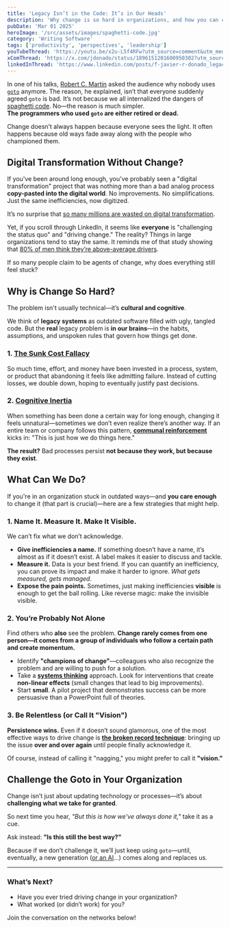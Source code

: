 ```yaml
---
title: 'Legacy Isn’t in the Code: It’s in Our Heads'
description: 'Why change is so hard in organizations, and how you can challenge the status quo'
pubDate: 'Mar 01 2025'
heroImage: '/src/assets/images/spaghetti-code.jpg'
category: 'Writing Software'
tags: ['productivity', 'perspectives', 'leadership']
youTubeThread: 'https://youtu.be/x2u-L5f4RFw?utm_source=comment&utm_medium=jdonado-com'
xComThread: 'https://x.com/jdonado/status/1896151201600950302?utm_source=comment&utm_medium=jdonado-com'
linkedInThread: 'https://www.linkedin.com/posts/f-javier-r-donado_legacy-isnt-in-the-code-its-in-our-heads-activity-7301522634679152640-8SiK??utm_source=social_share_send&utm_medium=member_desktop_web?utm_source=comment&utm_medium=jdonado-com'
---
```


In one of his talks, [Robert C. Martin](https://en.wikipedia.org/wiki/Robert_C._Martin) asked the audience why nobody uses [`goto`](https://en.wikipedia.org/wiki/Goto) anymore. The reason, he explained, isn’t that everyone suddenly agreed `goto` is bad. It’s not because we all internalized the dangers of [spaghetti code](https://en.wikipedia.org/wiki/Spaghetti_code). No—the reason is much simpler.  
**The programmers who used `goto` are either retired or dead.**

Change doesn’t always happen because everyone sees the light. It often happens because old ways fade away along with the people who championed them.

## **Digital Transformation Without Change?**

If you've been around long enough, you've probably seen a "digital transformation" project that was nothing more than a bad analog process **copy-pasted into the digital world**. No improvements. No simplifications. Just the same inefficiencies, now digitized.

It’s no surprise that [so many millions are wasted on digital transformation](https://hbr.org/2019/03/digital-transformation-is-not-about-technology).

Yet, if you scroll through LinkedIn, it seems like **everyone** is "challenging the status quo" and "driving change." The reality? Things in large organizations tend to stay the same. It reminds me of that study showing that [80% of men think they’re above-average drivers](https://www.businessinsider.com/americans-are-overconfident-in-their-driving-skills-2018-1).

If so many people claim to be agents of change, why does everything still feel stuck?

## Why is Change So Hard?

The problem isn't usually technical—it’s **cultural and cognitive**.

We think of **legacy systems** as outdated software filled with ugly, tangled code. But the **real** legacy problem is **in our brains**—in the habits, assumptions, and unspoken rules that govern how things get done.

### 1. [The Sunk Cost Fallacy](https://en.wikipedia.org/wiki/Sunk_cost)

So much time, effort, and money have been invested in a process, system, or product that abandoning it feels like admitting failure. Instead of cutting losses, we double down, hoping to eventually justify past decisions.

### 2. [Cognitive Inertia](https://en.wikipedia.org/wiki/Cognitive_inertia)

When something has been done a certain way for long enough, changing it feels unnatural—sometimes we don’t even realize there’s another way. If an entire team or company follows this pattern, **[communal reinforcement](https://en.wikipedia.org/wiki/Communal_reinforcement)** kicks in: "This is just how we do things here."

**The result?** Bad processes persist **not because they work, but because they exist**.

## What Can We Do?

If you're in an organization stuck in outdated ways—and **you care enough** to change it (that part is crucial)—here are a few strategies that might help.

### 1. Name It. Measure It. Make It Visible.

We can’t fix what we don’t acknowledge.

- **Give inefficiencies a name.** If something doesn’t have a name, it’s almost as if it doesn’t exist. A label makes it easier to discuss and tackle.
- **Measure it.** Data is your best friend. If you can quantify an inefficiency, you can prove its impact and make it harder to ignore. _What gets measured, gets managed_.
- **Expose the pain points.** Sometimes, just making inefficiencies **visible** is enough to get the ball rolling. Like reverse magic: make the invisible visible.

### 2. You’re Probably Not Alone

Find others who **also** see the problem. **Change rarely comes from one person—it comes from a group of individuals who follow a certain path and create momentum.**

- Identify **"champions of change"**—colleagues who also recognize the problem and are willing to push for a solution.
- Take a **[systems thinking](https://en.wikipedia.org/wiki/Systems_thinking)** approach. Look for interventions that create **non-linear effects** (small changes that lead to big improvements).
- Start **small**. A pilot project that demonstrates success can be more persuasive than a PowerPoint full of theories.

### 3. Be Relentless (or Call It "Vision")

**Persistence wins.** Even if it doesn’t sound glamorous, one of the most effective ways to drive change is **[the broken record technique](https://en.wikipedia.org/wiki/Assertiveness#Techniques)**: bringing up the issue **over and over again** until people finally acknowledge it.

Of course, instead of calling it "nagging," you might prefer to call it **"vision."**

## Challenge the Goto in Your Organization

Change isn’t just about updating technology or processes—it’s about **challenging what we take for granted**.

So next time you hear, _"But this is how we've always done it,"_ take it as a cue.

Ask instead: **"Is this still the best way?"**

Because if we don’t challenge it, we’ll just keep using `goto`—until, eventually, a new generation ([or an AI](/post/2025-02-05-will-ai-replace-us-all/)...) comes along and replaces us.

---

### **What’s Next?**

- Have you ever tried driving change in your organization?
- What worked (or didn’t work) for you?

Join the conversation on the networks below!
